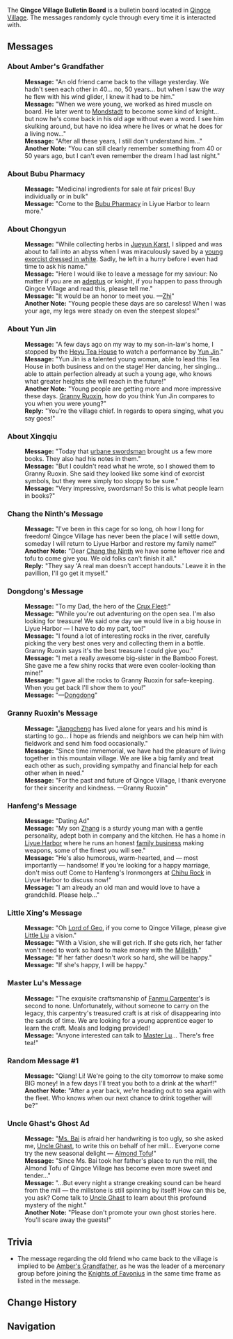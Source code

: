 {{Location Infobox
|image        = Sign Qingce Village Bulletin Board.png
|type         = Point of Interest
|type2        = Bulletin Board
|region       = Liyue
|area         = Bishui Plain
|subarea      = Qingce Village
}}
{{Description|This is the Qingce Village Bulletin Board. You can find local news and notes from villagers posted here.}}

The '''Qingce Village Bulletin Board''' is a bulletin board located in [[Qingce Village]]. The messages randomly cycle through every time it is interacted with.

==Messages==
===About Amber's Grandfather===
{{Dialogue start}}
:'''Message:''' "An old friend came back to the village yesterday. We hadn't seen each other in 40... no, 50 years... but when I saw the way he flew with his wind glider, I knew it had to be him."
:'''Message:''' "When we were young, we worked as hired muscle on board. He later went to [[Mondstadt]] to become some kind of knight... but now he's come back in his old age without even a word. I see him skulking around, but have no idea where he lives or what he does for a living now..."
:'''Message:''' "After all these years, I still don't understand him..."
:'''Another Note:''' "You can still clearly remember something from 40 or 50 years ago, but I can't even remember the dream I had last night."
{{Dialogue end}}

===About Bubu Pharmacy===
:'''Message:''' "Medicinal ingredients for sale at fair prices! Buy individually or in bulk"
:'''Message:''' "Come to the [[Bubu Pharmacy]] in Liyue Harbor to learn more."

===About Chongyun===
:'''Message:''' "While collecting herbs in [[Jueyun Karst]], I slipped and was about to fall into an abyss when I was miraculously saved by a [[Chongyun|young exorcist dressed in white]]. Sadly, he left in a hurry before I even had time to ask his name."
:'''Message:''' "Here I would like to leave a message for my saviour: No matter if you are an [[Adepti|adeptus]] or knight, if you happen to pass through Qingce Village and read this, please tell me."
:'''Message:''' "It would be an honor to meet you. &mdash;[[Zhi]]"
:'''Another Note:''' "Young people these days are so careless! When I was your age, my legs were steady on even the steepest slopes!"

===About Yun Jin===
:'''Message:''' "A few days ago on my way to my son-in-law's home, I stopped by the [[Heyu Tea House]] to watch a performance by [[Yun Jin]]."
:'''Message:''' "Yun Jin is a talented young woman, able to lead this Tea House in both business and on the stage! Her dancing, her singing... able to attain perfection already at such a young age, who knows what greater heights she will reach in the future!"
:'''Another Note:''' "Young people are getting more and more impressive these days. [[Granny Ruoxin]], how do you think Yun Jin compares to you when you were young?"
:'''Reply:''' "You're the village chief. In regards to opera singing, what you say goes!"

===About Xingqiu===
:'''Message:''' "Today that [[Xingqiu|urbane swordsman]] brought us a few more books. They also had his notes in them."
:'''Message:''' "But I couldn't read what he wrote, so I showed them to Granny Ruoxin. She said they looked like some kind of exorcist symbols, but they were simply too sloppy to be sure."
:'''Message:''' "Very impressive, swordsman! So this is what people learn in books?"

<!--Messages: B -->
<!--Messages: C -->
===Chang the Ninth's Message===
:'''Message:''' "I've been in this cage for so long, oh how I long for freedom! Qingce Village has never been the place I will settle down, someday I will return to Liyue Harbor and restore my family name!"
:'''Another Note:''' "Dear [[Chang the Ninth]] we have some leftover rice and tofu to come give you. We old folks can't finish it all."
:'''Reply:''' "They say 'A real man doesn't accept handouts.' Leave it in the pavillion, I'll go get it myself."

<!--Messages: D -->
===Dongdong's Message===
:'''Message:''' "To my Dad, the hero of the [[Crux Fleet]]:"
:'''Message:''' "While you're out adventuring on the open sea. I'm also looking for treasure! We said one day we would live in a big house in Liyue Harbor &mdash; I have to do my part, too!"
:'''Message:''' "I found a lot of interesting rocks in the river, carefully picking the very best ones very and collecting them in a bottle. Granny Ruoxin says it's the best treasure I could give you."
:'''Message:''' "I met a really awesome big-sister in the Bamboo Forest. She gave me a few shiny rocks that were even cooler-looking than mine!"
:'''Message:''' "I gave all the rocks to Granny Ruoxin for safe-keeping. When you get back I'll show them to you!"
:'''Message:''' "&mdash;[[Dongdong]]"

===Granny Ruoxin's Message===
:'''Message:''' "[[Jiangcheng]] has lived alone for years and his mind is starting to go... I hope as friends and neighbors we can help him with fieldwork and send him food occasionally."
:'''Message:''' "Since time immemorial, we have had the pleasure of living together in this mountain village. We are like a big family and treat each other as such, providing sympathy and financial help for each other when in need."
:'''Message:''' "For the past and future of Qingce Village, I thank everyone for their sincerity and kindness. &mdash;Granny Ruoxin"

===Hanfeng's Message===
:'''Message:''' "Dating Ad"
:'''Message:''' "My son [[Master Zhang|Zhang]] is a sturdy young man with a gentle personality, adept both in company and the kitchen. He has a home in [[Liyue Harbor]] where he runs an honest [[Hanfeng's Ironmongers|family business]] making weapons, some of the finest you will see."
:'''Message:''' "He's also humorous, warm-hearted, and &mdash; most importantly &mdash; handsome! If you're looking for a happy marriage, don't miss out! Come to Hanfeng's Ironmongers at [[Liyue Harbor#Chihu Rock 2|Chihu Rock]] in Liyue Harbor to discuss now!"
:'''Message:''' "I am already an old man and would love to have a grandchild. Please help..."

===Little Xing's Message===
:'''Message:''' "Oh [[Rex Lapis|Lord of Geo]], if you come to Qingce Village, please give [[Little Liu]] a vision."
:'''Message:''' "With a Vision, she will get rich. If she gets rich, her father won't need to work so hard to make money with the [[Millelith]]."
:'''Message:''' "If her father doesn't work so hard, she will be happy."
:'''Message:''' "If she's happy, I will be happy."

===Master Lu's Message===
{{Dialogue start}}
:'''Message:''' "The exquisite craftsmanship of [[Fanmu Carpenter]]'s is second to none. Unfortunately, without someone to carry on the legacy, this carpentry's treasured craft is at risk of disappearing into the sands of time. We are looking for a young apprentice eager to learn the craft. Meals and lodging provided!
:'''Message:''' "Anyone interested can talk to [[Master Lu]]... There's free tea!"

===Random Message #1===
:'''Message:''' "Qiang! Li! We're going to the city tomorrow to make some BIG money! In a few days I'll treat you both to a drink at the wharf!"
:'''Another Note:''' "After a year back, we're heading out to sea again with the fleet. Who knows when our next chance to drink together will be?"

===Uncle Ghast's Ghost Ad===
:'''Message:''' "[[Ms. Bai]] is afraid her handwriting is too ugly, so she asked me, [[Uncle Ghast]], to write this on behalf of her mill... Everyone come try the new seasonal delight &mdash; [[Almond Tofu]]!"
:'''Message:''' "Since Ms. Bai took her father's place to run the mill, the Almond Tofu of Qingce Village has become even more sweet and tender..."
:'''Message:''' "...But every night a strange creaking sound can be heard from the mill &mdash; the millstone is still spinning by itself! How can this be, you ask? Come talk to [[Uncle Ghast]] to learn about this profound mystery of the night."
:'''Another Note:''' "Please don't promote your own ghost stories here. You'll scare away the guests!"
{{Dialogue end}}

==Trivia==
*The message regarding the old friend who came back to the village is implied to be [[Amber's Grandfather]], as he was the leader of a mercenary group before joining the [[Knights of Favonius]] in the same time frame as listed in the message.

==Change History==
{{Change History|1.0}}

==Navigation==
{{PoI Navbox|Liyue}}